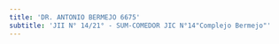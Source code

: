 ```yaml
---
title: 'DR. ANTONIO BERMEJO 6675'
subtitle: 'JII N° 14/21° - SUM-COMEDOR JIC N°14"Complejo Bermejo"'
---
```



